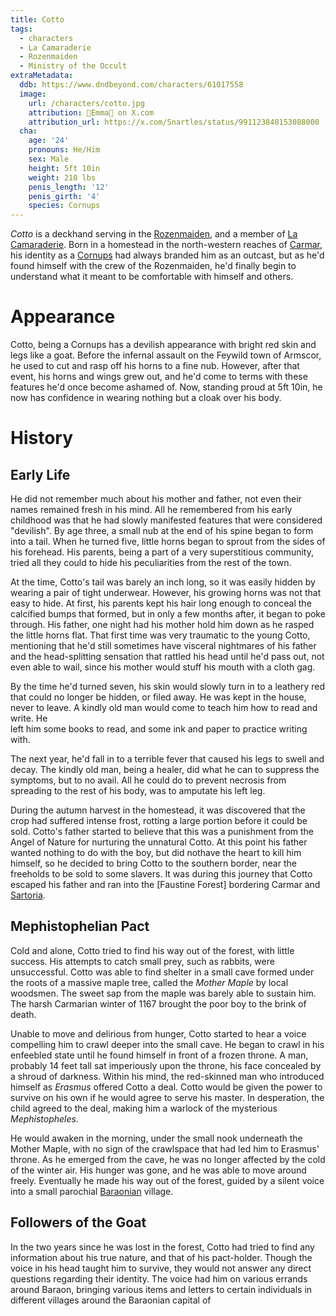 ```yaml
---
title: Cotto
tags:
  - characters
  - La Camaraderie
  - Rozenmaiden
  - Ministry of the Occult
extraMetadata:
  ddb: https://www.dndbeyond.com/characters/61017558
  image:
    url: /characters/cotto.jpg
    attribution: 🔪Emma🔪 on X.com
    attribution_url: https://x.com/Snartles/status/991123848153088000
  cha:
    age: '24'
    pronouns: He/Him
    sex: Male
    height: 5ft 10in
    weight: 210 lbs
    penis_length: '12'
    penis_girth: '4'
    species: Cornups
---
```



_Cotto_ is a deckhand serving in the
[Rozenmaiden](../organizations/rozenmaiden.mdx), and a member of
[La Camaraderie](../organizations/la-camaraderie.mdx). Born in a homestead in the
north-western reaches of [Carmar](../locations/carmar.mdx), his identity as a
[Cornups](../species/cornups.mdx) had always branded him as an outcast, but as
he'd found himself with the crew of the Rozenmaiden, he'd finally begin to
understand what it meant to be comfortable with himself and others.

# Appearance

Cotto, being a Cornups has a devilish appearance with bright red skin and legs
like a goat. Before the infernal assault on the Feywild town of Armscor, he used
to cut and rasp off his horns to a fine nub. However, after that event, his
horns and wings grew out, and he'd come to terms with these features he'd once
become ashamed of. Now, standing proud at 5ft 10in, he now has confidence in
wearing nothing but a cloak over his body.

# History

## Early Life

He did not remember much about his mother and father, not even their names
remained fresh in his mind. All he remembered from his early childhood was that
he had slowly manifested features that were considered "devilish". By age three,
a small nub at the end of his spine began to form into a tail. When he turned
five, little horns began to sprout from the sides of his forehead. His parents,
being a part of a very superstitious community, tried all they could to hide his
peculiarities from the rest of the town.

At the time, Cotto's tail was barely an inch long, so it was easily hidden by
wearing a pair of tight underwear. However, his growing horns was not that easy
to hide. At first, his parents kept his hair long enough to conceal the
calcified bumps that formed, but in only a few months after, it began to poke
through. His father, one night had his mother hold him down as he rasped the
little horns flat. That first time was very traumatic to the young Cotto,
mentioning that he'd still sometimes have visceral nightmares of his father and
the head-splitting sensation that rattled his head until he'd pass out, not even
able to wail, since his mother would stuff his mouth with a cloth gag.

By the time he'd turned seven, his skin would slowly turn in to a leathery red
that could no longer be hidden, or filed away. He was kept in the house, never
to leave. A kindly old man would come to teach him how to read and write. He  
left him some books to read, and some ink and paper to practice writing with.

The next year, he'd fall in to a terrible fever that caused his legs to swell
and decay. The kindly old man, being a healer, did what he can to suppress the
symptoms, but to no avail. All he could do to prevent necrosis from spreading to
the rest of his body, was to amputate his left leg.

During the autumn harvest in the homestead, it was discovered that the crop had
suffered intense frost, rotting a large portion before it could be sold. Cotto's
father started to believe that this was a punishment from the Angel of Nature
for nurturing the unnatural Cotto. At this point his father wanted nothing to do
with the boy, but did nothave the heart to kill him himself, so he decided to
bring Cotto to the southern border, near the freeholds to be sold to some
slavers. It was during this journey that Cotto escaped his father and ran into
the [Faustine Forest] bordering Carmar and [Sartoria](../locations/sartoria.mdx).

## Mephistophelian Pact

Cold and alone, Cotto tried to find his way out of the forest, with little
success. His attempts to catch small prey, such as rabbits, were unsuccessful.
Cotto was able to find shelter in a small cave formed under the roots of a
massive maple tree, called the _Mother Maple_ by local woodsmen. The sweet sap
from the maple was barely able to sustain him. The harsh Carmarian winter of
1167 brought the poor boy to the brink of death.

Unable to move and delirious from hunger, Cotto started to hear a voice
compelling him to crawl deeper into the small cave. He began to crawl in his
enfeebled state until he found himself in front of a frozen throne. A man,
probably 14 feet tall sat imperiously upon the throne, his face concealed by a
shroud of darkness. Within his mind, the red-skinned man who introduced himself
as _Erasmus_ offered Cotto a deal. Cotto would be given the power to survive on
his own if he would agree to serve his master. In desperation, the child agreed
to the deal, making him a warlock of the mysterious _Mephistopheles_.

He would awaken in the morning, under the small nook underneath the Mother
Maple, with no sign of the crawlspace that had led him to Erasmus' throne. As he
emerged from the cave, he was no longer affected by the cold of the winter air.
His hunger was gone, and he was able to move around freely. Eventually he made
his way out of the forest, guided by a silent voice into a small parochial
[Baraonian](../locations/baraon.mdx) village.

## Followers of the Goat

In the two years since he was lost in the forest, Cotto had tried to find any
information about his true nature, and that of his pact-holder. Though the voice
in his head taught him to survive, they would not answer any direct questions
regarding their identity. The voice had him on various errands around Baraon,
bringing various items and letters to certain individuals in different villages
around the Baraonian capital of
